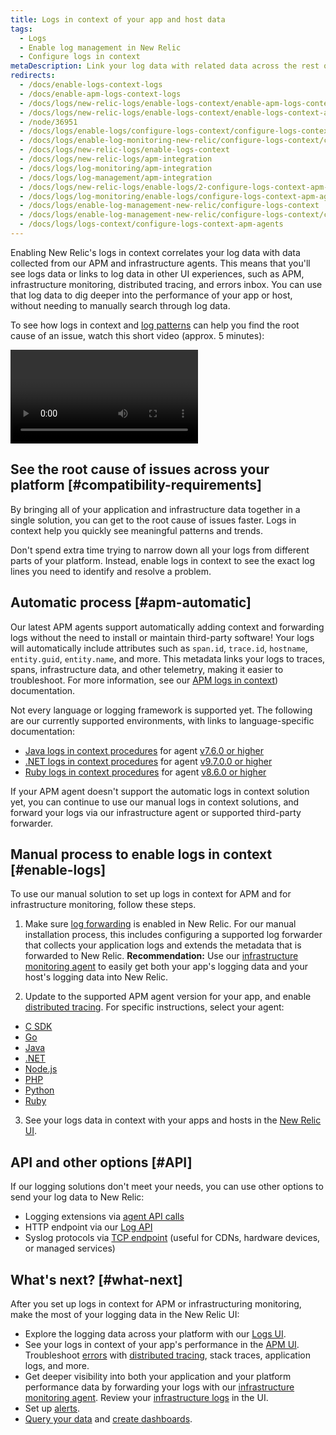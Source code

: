 ```yaml
---
title: Logs in context of your app and host data
tags:
  - Logs
  - Enable log management in New Relic
  - Configure logs in context
metaDescription: Link your log data with related data across the rest of the New Relic platform by configuring logs in context.
redirects:
  - /docs/enable-logs-context-logs
  - /docs/enable-apm-logs-context-logs
  - /docs/logs/new-relic-logs/enable-logs-context/enable-apm-logs-context-logs
  - /docs/logs/new-relic-logs/enable-logs-context/enable-logs-context-apm-agents
  - /node/36951
  - /docs/logs/enable-logs/configure-logs-context/configure-logs-context-apm-agents
  - /docs/logs/enable-log-monitoring-new-relic/configure-logs-context/configure-logs-context-apm-agents
  - /docs/logs/new-relic-logs/enable-logs-context
  - /docs/logs/new-relic-logs/apm-integration
  - /docs/logs/log-monitoring/apm-integration
  - /docs/logs/log-management/apm-integration
  - /docs/logs/new-relic-logs/enable-logs/2-configure-logs-context-apm-agents
  - /docs/logs/log-monitoring/enable-logs/configure-logs-context-apm-agents
  - /docs/logs/enable-log-management-new-relic/configure-logs-context
  - /docs/logs/enable-log-management-new-relic/configure-logs-context/configure-logs-context-apm-agents
  - /docs/logs/logs-context/configure-logs-context-apm-agents
---
```


Enabling New Relic's logs in context correlates your log data with data collected from our APM and infrastructure agents. This means that you'll see logs data or links to log data in other UI experiences, such as APM, infrastructure monitoring, distributed tracing, and errors inbox. You can use that log data to dig deeper into the performance of your app or host, without needing to manually search through log data.

To see how logs in context and [log patterns](/docs/logs/ui-data/find-unusual-logs-log-patterns) can help you find the root cause of an issue, watch this short video (approx. 5 minutes):

<Video
  id="awCeXQZs2YE"
  type="youtube"
/>

## See the root cause of issues across your platform [#compatibility-requirements]

By bringing all of your application and infrastructure data together in a single solution, you can get to the root cause of issues faster. Logs in context help you quickly see meaningful patterns and trends.

Don't spend extra time trying to narrow down all your logs from different parts of your platform. Instead, enable logs in context to see the exact log lines you need to identify and resolve a problem.

## Automatic process [#apm-automatic]

Our latest APM agents support automatically adding context and forwarding logs without the need to install or maintain third-party software! Your logs will automatically include attributes such as `span.id`, `trace.id`, `hostname`, `entity.guid`, `entity.name`, and more. This metadata links your logs to traces, spans, infrastructure data, and other telemetry, making it easier to troubleshoot. For more information, see our [APM logs in context](/docs/apm/new-relic-apm/getting-started/get-started-logs-context)) documentation.

Not every language or logging framework is supported yet. The following are our currently supported environments, with links to language-specific documentation:

* [Java logs in context procedures](/docs/logs/logs-context/java-configure-logs-context-all) for agent [v7.6.0 or higher](/docs/release-notes/agent-release-notes/java-release-notes)
* [.NET logs in context procedures](/docs/logs/logs-context/net-configure-logs-context-all) for agent [v9.7.0.0 or higher](/docs/release-notes/agent-release-notes/net-release-notes)
* [Ruby logs in context procedures](/docs/logs/logs-context/configure-logs-context-ruby) for agent [v8.6.0 or higher](/docs/release-notes/agent-release-notes/ruby-release-notes)

If your APM agent doesn't support the automatic logs in context solution yet, you can continue to use our manual logs in context solutions, and forward your logs via our infrastructure agent or supported third-party forwarder.

## Manual process to enable logs in context [#enable-logs]

To use our manual solution to set up logs in context for APM and for infrastructure monitoring, follow these steps.

1. Make sure [log forwarding](/docs/logs/enable-log-management-new-relic/enable-log-monitoring-new-relic/enable-log-management-new-relic) is enabled in New Relic. For our manual installation process, this includes configuring a supported log forwarder that collects your application logs and extends the metadata that is forwarded to New Relic. **Recommendation:** Use our [infrastructure monitoring agent](/docs/logs/enable-log-management-new-relic/enable-log-monitoring-new-relic/forward-your-logs-using-infrastructure-agent) to easily get both your app's logging data and your host's logging data into New Relic.

2. Update to the supported APM agent version for your app, and enable [distributed tracing](/docs/distributed-tracing/concepts/introduction-distributed-tracing). For specific instructions, select your agent:

* [C SDK](/docs/logs/enable-log-management-new-relic/configure-logs-context/c-sdk-configure-logs-context)
* [Go](/docs/logs/enable-log-management-new-relic/configure-logs-context/configure-logs-context-go/)
* [Java](/docs/logs/enable-log-management-new-relic/configure-logs-context/java-configure-logs-context-all/)
* [.NET](/docs/logs/enable-log-management-new-relic/configure-logs-context/net-configure-logs-context-all/)
* [Node.js](/docs/logs/enable-log-management-new-relic/configure-logs-context/configure-logs-context-nodejs/)
* [PHP](/docs/logs/enable-log-management-new-relic/configure-logs-context/configure-logs-context-php/)
* [Python](/docs/logs/enable-log-management-new-relic/configure-logs-context/configure-logs-context-python/)
* [Ruby](/docs/logs/enable-log-management-new-relic/configure-logs-context/configure-logs-context-ruby/)

3. See your logs data in context with your apps and hosts in the [New Relic UI](#what-next).

## API and other options [#API]

If our logging solutions don't meet your needs, you can use other options to send your log data to New Relic:

* Logging extensions via [agent API calls](/docs/logs/new-relic-logs/apm-integration/apm-agent-apis-manual-logs-context-instrumentation)
* HTTP endpoint via our [Log API](/docs/logs/log-management/log-api/introduction-log-api/)
* Syslog protocols via [TCP endpoint](/docs/logs/log-management/log-api/use-tcp-endpoint-forward-logs-new-relic/) (useful for CDNs, hardware devices, or managed services)

## What's next? [#what-next]

After you set up logs in context for APM or infrastructuring monitoring, make the most of your logging data in the New Relic UI:

* Explore the logging data across your platform with our [Logs UI](/docs/logs/log-management/ui-data/use-logs-ui).
* See your logs in context of your app's performance in the [APM UI](/docs/logs/log-management/ui-data/use-logs-ui/#links). Troubleshoot [errors](/docs/apm/apm-ui-pages/error-analytics/errors-page-find-fix-verify-problems/) with [distributed tracing](/docs/apm/distributed-tracing/ui-data/understand-use-distributed-tracing-data), stack traces, application logs, and more.
* Get deeper visibility into both your application and your platform performance data by forwarding your logs with our [infrastructure monitoring agent](/docs/logs/enable-log-management-new-relic/enable-log-monitoring-new-relic/forward-your-logs-using-infrastructure-agent/). Review your [infrastructure logs](/docs/logs/log-management/ui-data/use-logs-ui/#links) in the UI.
* Set up [alerts](/docs/alerts-applied-intelligence/new-relic-alerts/alert-conditions/create-alert-conditions/).
* [Query your data](/docs/query-your-data/explore-query-data/get-started/introduction-querying-new-relic-data/) and [create dashboards](/docs/query-your-data/explore-query-data/dashboards/introduction-dashboards/).
